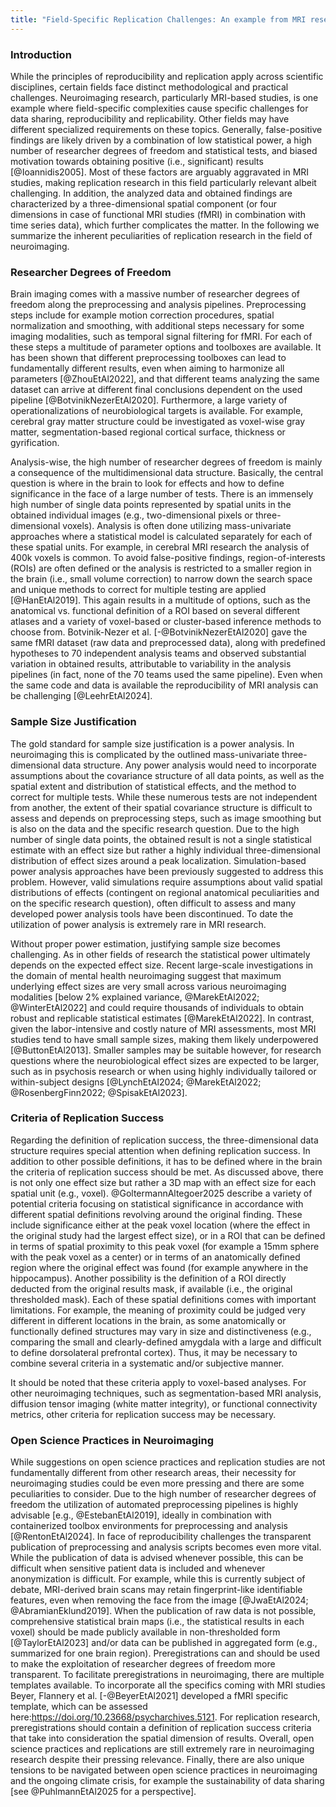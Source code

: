 ```yaml
---
title: "Field-Specific Replication Challenges: An example from MRI research"
---
```


### Introduction

While the principles of reproducibility and replication apply across scientific disciplines, certain fields face distinct methodological and practical challenges. Neuroimaging research, particularly MRI-based studies, is one example where field-specific complexities cause specific challenges for data sharing, reproducibility and replicability. Other fields may have different specialized requirements on these topics. Generally, false-positive findings are likely driven by a combination of low statistical power, a high number of researcher degrees of freedom and statistical tests, and biased motivation towards obtaining positive (i.e., significant) results [@Ioannidis2005]. Most of these factors are arguably aggravated in MRI studies, making replication research in this field particularly relevant albeit challenging. In addition, the analyzed data and obtained findings are characterized by a three-dimensional spatial component (or four dimensions in case of functional MRI studies (fMRI) in combination with time series data), which further complicates the matter. In the following we summarize the inherent peculiarities of replication research in the field of neuroimaging.

### Researcher Degrees of Freedom

Brain imaging comes with a massive number of researcher degrees of freedom along the preprocessing and analysis pipelines. Preprocessing steps include for example motion correction procedures, spatial normalization and smoothing, with additional steps necessary for some imaging modalities, such as temporal signal filtering for fMRI. For each of these steps a multitude of parameter options and toolboxes are available. It has been shown that different preprocessing toolboxes can lead to fundamentally different results, even when aiming to harmonize all parameters [@ZhouEtAl2022], and that different teams analyzing the same dataset can arrive at different final conclusions dependent on the used pipeline [@BotvinikNezerEtAl2020]. Furthermore, a large variety of operationalizations of neurobiological targets is available. For example, cerebral gray matter structure could be investigated as voxel-wise gray matter, segmentation-based regional cortical surface, thickness or gyrification.

Analysis-wise, the high number of researcher degrees of freedom is mainly a consequence of the multidimensional data structure. Basically, the central question is where in the brain to look for effects and how to define significance in the face of a large number of tests. There is an immensely high number of single data points represented by spatial units in the obtained individual images (e.g., two-dimensional pixels or three-dimensional voxels). Analysis is often done utilizing mass-univariate approaches where a statistical model is calculated separately for each of these spatial units. For example, in cerebral MRI research the analysis of 400k voxels  is common. To avoid false-positive findings, region-of-interests (ROIs) are often defined or the analysis is restricted to a smaller region in the brain (i.e., small volume correction) to narrow down the search space and unique methods to correct for multiple testing are applied [@HanEtAl2019]. This again results in a multitude of options, such as the anatomical vs. functional definition of a ROI based on several different atlases and a variety of voxel-based or cluster-based inference methods to choose from. Botvinik-Nezer et al. [-@BotvinikNezerEtAl2020] gave the same fMRI dataset (raw data and preprocessed data), along with predefined hypotheses to 70 independent analysis teams and observed substantial variation in obtained results, attributable to variability in the analysis pipelines (in fact, none of the 70 teams used the same pipeline). Even when the same code and data is available the reproducibility of MRI analysis can be challenging [@LeehrEtAl2024].

### Sample Size Justification

The gold standard for sample size justification is a power analysis. In neuroimaging this is complicated by the outlined mass-univariate three-dimensional data structure. Any power analysis would need to incorporate assumptions about the covariance structure of all data points, as well as the spatial extent and distribution of statistical effects, and the method to correct for multiple tests. While these numerous tests are not independent from another, the extent of their spatial covariance structure is difficult to assess and depends on preprocessing steps, such as image smoothing but is also on the data and the specific research question. Due to the high number of single data points, the obtained result is not a single statistical estimate with an effect size but rather a highly individual three-dimensional distribution of effect sizes around a peak localization. Simulation-based power analysis approaches have been previously suggested to address this problem. However, valid simulations require assumptions about valid spatial distributions of effects (contingent on regional anatomical peculiarities and on the specific research question), often difficult to assess and many developed power analysis tools have been discontinued. To date the utilization of power analysis is extremely rare in MRI research.

Without proper power estimation, justifying sample size becomes challenging. As in other fields of research the statistical power ultimately depends on the expected effect size. Recent large-scale investigations in the domain of mental health neuroimaging suggest that maximum underlying effect sizes are very small across various neuroimaging modalities [below 2% explained variance, @MarekEtAl2022; @WinterEtAl2022] and could require thousands of individuals to obtain robust and replicable statistical estimates [@MarekEtAl2022]. In contrast, given the labor-intensive and costly nature of MRI assessments, most MRI studies tend to have small sample sizes, making them likely underpowered [@ButtonEtAl2013]. Smaller samples may be suitable however, for research questions where the neurobiological effect sizes are expected to be larger, such as in psychosis research or when using highly individually tailored or within-subject designs  [@LynchEtAl2024; @MarekEtAl2022; @RosenbergFinn2022; @SpisakEtAl2023].

### Criteria of Replication Success

Regarding the definition of replication success, the three-dimensional data structure requires special attention when defining replication success. In addition to other possible definitions, it has to be defined where in the brain the criteria of replication success should be met. As discussed above, there is not only one effect size but rather a 3D map with an effect size for each spatial unit (e.g., voxel). @GoltermannAltegoer2025 describe a variety of potential criteria focusing on statistical significance in accordance with different spatial definitions revolving around the original finding. These include significance either at the peak voxel location (where the effect in the original study had the largest effect size), or in a ROI that can be defined in terms of spatial proximity to this peak voxel (for example a 15mm sphere with the peak voxel as a center) or in terms of an anatomically defined region where the original effect was found (for example anywhere in the hippocampus). Another possibility is the definition of a ROI directly deducted from the original results mask, if available (i.e., the original thresholded mask). Each of these spatial definitions comes with important limitations. For example, the meaning of proximity could be judged very different in different locations in the brain, as some anatomically or functionally defined structures may vary in size and distinctiveness (e.g., comparing the small and clearly-defined amygdala with a large and difficult to define dorsolateral prefrontal cortex). Thus, it may be necessary to combine several criteria in a systematic and/or subjective manner.

It should be noted that these criteria apply to voxel-based analyses. For other neuroimaging techniques, such as segmentation-based MRI analysis, diffusion tensor imaging (white matter integrity), or functional connectivity metrics, other criteria for replication success may be necessary.

### Open Science Practices in Neuroimaging

While suggestions on open science practices and replication studies are not fundamentally different from other research areas, their necessity for neuroimaging studies could be even more pressing and there are some peculiarities to consider. Due to the high number of researcher degrees of freedom the utilization of automated preprocessing pipelines is highly advisable [e.g., @EstebanEtAl2019], ideally in combination with containerized toolbox environments for preprocessing and analysis [@RentonEtAl2024]. In face of reproducibility challenges the transparent publication of preprocessing and analysis scripts becomes even more vital. While the publication of data is advised whenever possible, this can be difficult when sensitive patient data is included and whenever anonymization is difficult. For example, while this is currently subject of debate, MRI-derived brain scans may retain fingerprint-like identifiable features, even when removing the face from the image [@JwaEtAl2024; @AbramianEklund2019]. When the publication of raw data is not possible, comprehensive statistical brain maps (i.e., the statistical results in each voxel) should be made publicly available in non-thresholded form [@TaylorEtAl2023] and/or data can be published in aggregated form (e.g., summarized for one brain region). Preregistrations can and should be used to make the exploitation of researcher degrees of freedom more transparent. To facilitate preregistrations in neuroimaging, there are multiple templates available. To incorporate all the specifics coming with MRI studies Beyer, Flannery et al. [-@BeyerEtAl2021] developed a fMRI specific template, which can be assessed here:[ ](https://doi.org/10.23668/psycharchives.5121)[https://doi.org/10.23668/psycharchives.5121](https://doi.org/10.23668/psycharchives.5121). For replication research, preregistrations should contain a definition of replication success criteria that take into consideration the spatial dimension of results. Overall, open science practices and replications are still extremely rare in neuroimaging research despite their pressing relevance. Finally, there are also unique tensions to be navigated between open science practices in neuroimaging and the ongoing climate crisis, for example the sustainability of data sharing [see @PuhlmannEtAl2025 for a perspective].
